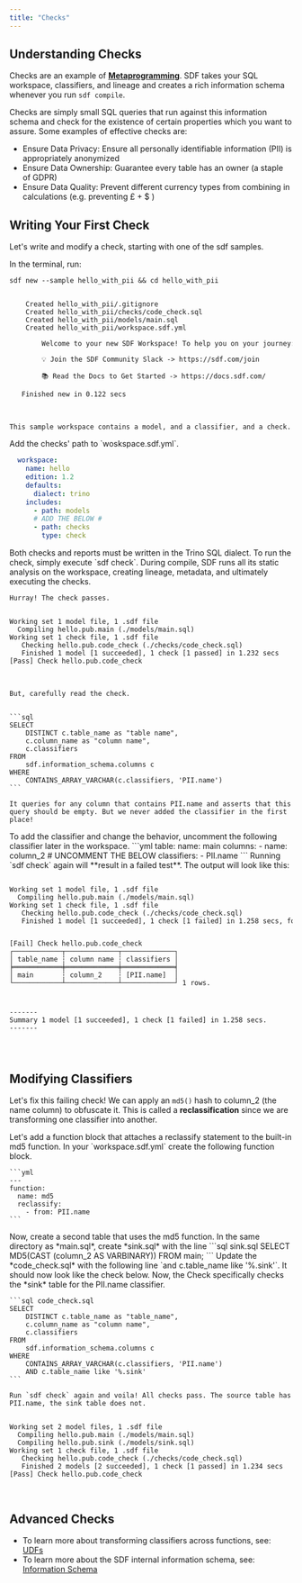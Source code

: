 ```yaml
---
title: "Checks"
---
```


## Understanding Checks
Checks are an example of [**Metaprogramming**](https://en.wikipedia.org/wiki/Metaprogramming). SDF takes your SQL workspace, classifiers, and lineage and creates a rich information schema whenever you run `sdf compile`.

Checks are simply small SQL queries that run against this information schema and check for the existence of certain properties which you want to assure. Some examples of effective checks are:

 - Ensure Data Privacy: Ensure all personally identifiable information (PII) is appropriately anonymized
 - Ensure Data Ownership: Guarantee every table has an owner (a staple of GDPR)
 - Ensure Data Quality: Prevent different currency types from combining in calculations (e.g. preventing £ + $ )

## Writing Your First Check
Let's write and modify a check, starting with one of the sdf samples.

<Steps>
    <Step title="Create a Sample Workspace">
      In the terminal, run:

  ```shell
  sdf new --sample hello_with_pii && cd hello_with_pii
  ```

<div className="bg-[#0F1117] dark:bg-codeblock rounded-xl dark:ring-1 dark:ring-gray-800/50 relative">
<pre style={{ fontFamily: 'monospace', backgroundColor: 'transparent' }} className='language-shell'>
<code className='language-shell'>
&nbsp;&nbsp;&nbsp;&nbsp;Created&nbsp;hello_with_pii/.gitignore
&nbsp;&nbsp;&nbsp;&nbsp;Created&nbsp;hello_with_pii/checks/code_check.sql
&nbsp;&nbsp;&nbsp;&nbsp;Created&nbsp;hello_with_pii/models/main.sql
&nbsp;&nbsp;&nbsp;&nbsp;Created&nbsp;hello_with_pii/workspace.sdf.yml
&nbsp;
&nbsp;&nbsp;&nbsp;&nbsp;&nbsp;&nbsp;&nbsp;&nbsp;Welcome&nbsp;to&nbsp;your&nbsp;new&nbsp;SDF&nbsp;Workspace!&nbsp;To&nbsp;help&nbsp;you&nbsp;on&nbsp;your&nbsp;journey:
&nbsp;&nbsp;&nbsp;&nbsp;&nbsp;&nbsp;&nbsp;&nbsp;
&nbsp;&nbsp;&nbsp;&nbsp;&nbsp;&nbsp;&nbsp;&nbsp;💡&nbsp;Join&nbsp;the&nbsp;SDF&nbsp;Community&nbsp;Slack&nbsp;&#45;&gt;&nbsp;https://sdf.com/join&nbsp;
&nbsp;&nbsp;&nbsp;&nbsp;&nbsp;&nbsp;&nbsp;&nbsp;
&nbsp;&nbsp;&nbsp;&nbsp;&nbsp;&nbsp;&nbsp;&nbsp;📚&nbsp;Read&nbsp;the&nbsp;Docs&nbsp;to&nbsp;Get&nbsp;Started&nbsp;&#45;&gt;&nbsp;https://docs.sdf.com/
&nbsp;&nbsp;&nbsp;&nbsp;&nbsp;&nbsp;&nbsp;&nbsp;
&nbsp;&nbsp;&nbsp;Finished&nbsp;new&nbsp;in&nbsp;0.122&nbsp;secs

</code>
</pre>
</div>

    This sample workspace contains a model, and a classifier, and a check. 

  </Step>
    <Step title="Include Checks in Workspace">
    Add the checks' path to `woskspace.sdf.yml`.

  ```yml
    workspace:
      name: hello
      edition: 1.2
      defaults:
        dialect: trino
      includes:
        - path: models
        # ADD THE BELOW #
        - path: checks
          type: check
  ```
  <Info>
    Both checks and reports must be written in the Trino SQL dialect.
  </Info>

  </Step>
    <Step title="Run the Check">
    To run the check, simply execute `sdf check`. During compile, SDF runs all its static analysis on the workspace, creating lineage, metadata, and ultimately executing the checks.

    Hurray! The check passes.


<div className="bg-[#0F1117] dark:bg-codeblock rounded-xl dark:ring-1 dark:ring-gray-800/50 relative">
<pre style={{ fontFamily: 'monospace', backgroundColor: 'transparent' }} className='language-shell'>
<code className='language-shell'>
Working&nbsp;set&nbsp;1&nbsp;model&nbsp;file,&nbsp;1&nbsp;.sdf&nbsp;file
&nbsp;&nbsp;Compiling&nbsp;hello.pub.main&nbsp;(./models/main.sql)
Working&nbsp;set&nbsp;1&nbsp;check&nbsp;file,&nbsp;1&nbsp;.sdf&nbsp;file
&nbsp;&nbsp;&nbsp;Checking&nbsp;hello.pub.code_check&nbsp;(./checks/code_check.sql)
&nbsp;&nbsp;&nbsp;Finished&nbsp;1&nbsp;model&nbsp;[1&nbsp;succeeded],&nbsp;1&nbsp;check&nbsp;[1&nbsp;passed]&nbsp;in&nbsp;1.232&nbsp;secs
[Pass]&nbsp;Check&nbsp;hello.pub.code_check

</code>
</pre>
</div>

    But, carefully read the check.


    ```sql
    SELECT
        DISTINCT c.table_name as "table name",
        c.column_name as "column name",
        c.classifiers
    FROM
        sdf.information_schema.columns c
    WHERE
        CONTAINS_ARRAY_VARCHAR(c.classifiers, 'PII.name')
    ```

    It queries for any column that contains PII.name and asserts that this query should be empty. But we never added the classifier in the first place!
  </Step>
  <Step title="Add a Classifier">
    To add the classifier and change the behavior, uncomment the following classifier later in the workspace.
    ```yml
    table:
      name: main
      columns:
        - name: column_2
          # UNCOMMENT THE BELOW
          classifiers:
            - PII.name
    ```
    Running `sdf check` again will **result in a failed test**. The output will look like this:


<div className="bg-[#0F1117] dark:bg-codeblock rounded-xl dark:ring-1 dark:ring-gray-800/50 relative">
<pre style={{ fontFamily: 'monospace', backgroundColor: 'transparent' }} className='language-shell'>
<code className='language-shell'>
Working&nbsp;set&nbsp;1&nbsp;model&nbsp;file,&nbsp;1&nbsp;.sdf&nbsp;file
&nbsp;&nbsp;Compiling&nbsp;hello.pub.main&nbsp;(./models/main.sql)
Working&nbsp;set&nbsp;1&nbsp;check&nbsp;file,&nbsp;1&nbsp;.sdf&nbsp;file
&nbsp;&nbsp;&nbsp;Checking&nbsp;hello.pub.code_check&nbsp;(./checks/code_check.sql)
&nbsp;&nbsp;&nbsp;Finished&nbsp;1&nbsp;model&nbsp;[1&nbsp;succeeded],&nbsp;1&nbsp;check&nbsp;[1&nbsp;failed]&nbsp;in&nbsp;1.258&nbsp;secs,&nbsp;for&nbsp;details&nbsp;see&nbsp;below.

[Fail]&nbsp;Check&nbsp;hello.pub.code_check
┌────────────┬─────────────┬─────────────┐
│&nbsp;table_name&nbsp;┆&nbsp;column&nbsp;name&nbsp;┆&nbsp;classifiers&nbsp;│
╞════════════╪═════════════╪═════════════╡
│&nbsp;main&nbsp;&nbsp;&nbsp;&nbsp;&nbsp;&nbsp;&nbsp;┆&nbsp;column_2&nbsp;&nbsp;&nbsp;&nbsp;┆&nbsp;[PII.name]&nbsp;&nbsp;│
└────────────┴─────────────┴─────────────┘
1&nbsp;rows.

&#45;&#45;&#45;&#45;&#45;&#45;&#45;
Summary&nbsp;1&nbsp;model&nbsp;[1&nbsp;succeeded],&nbsp;1&nbsp;check&nbsp;[1&nbsp;failed]&nbsp;in&nbsp;1.258&nbsp;secs.
&#45;&#45;&#45;&#45;&#45;&#45;&#45;

</code>
</pre>
</div>

  </Step>
</Steps>


## Modifying Classifiers
Let's fix this failing check! We can apply an `md5()` hash to column_2 (the name column) to obfuscate it. This is called a **reclassification** since we are transforming one classifier into another.

<Steps>
  <Step title="Add a Reclassifying Function">
    Let's add a function block that attaches a reclassify statement to the built-in md5 function. In your `workspace.sdf.yml` create the following function block.

    ```yml
    ---
    function:
      name: md5
      reclassify:
        - from: PII.name
    ```
  </Step>
  <Step title="Create a New Model">
  Now, create a second table that uses the md5 function. 
  In the same directory as *main.sql*, create *sink.sql* with the line
  ```sql sink.sql
  SELECT MD5(CAST (column_2 AS VARBINARY)) FROM main;
  ```
  </Step>
  <Step title="Update Check">
    Update the *code_check.sql* with the following line `and c.table_name like '%.sink'`. It should now look like the check below.
    Now, the Check specifically checks the *sink* table for the PII.name classifier.
    
    ```sql code_check.sql
    SELECT
        DISTINCT c.table_name as "table_name",
        c.column_name as "column name",
        c.classifiers
    FROM
        sdf.information_schema.columns c
    WHERE
        CONTAINS_ARRAY_VARCHAR(c.classifiers, 'PII.name')
        AND c.table_name like '%.sink'
    ```

    Run `sdf check` again and voila! All checks pass. The source table has PII.name, the sink table does not. 




<div className="bg-[#0F1117] dark:bg-codeblock rounded-xl dark:ring-1 dark:ring-gray-800/50 relative">
<pre style={{ fontFamily: 'monospace', backgroundColor: 'transparent' }} className='language-shell'>
<code className='language-shell'>
Working&nbsp;set&nbsp;2&nbsp;model&nbsp;files,&nbsp;1&nbsp;.sdf&nbsp;file
&nbsp;&nbsp;Compiling&nbsp;hello.pub.main&nbsp;(./models/main.sql)
&nbsp;&nbsp;Compiling&nbsp;hello.pub.sink&nbsp;(./models/sink.sql)
Working&nbsp;set&nbsp;1&nbsp;check&nbsp;file,&nbsp;1&nbsp;.sdf&nbsp;file
&nbsp;&nbsp;&nbsp;Checking&nbsp;hello.pub.code_check&nbsp;(./checks/code_check.sql)
&nbsp;&nbsp;&nbsp;Finished&nbsp;2&nbsp;models&nbsp;[2&nbsp;succeeded],&nbsp;1&nbsp;check&nbsp;[1&nbsp;passed]&nbsp;in&nbsp;1.234&nbsp;secs
[Pass]&nbsp;Check&nbsp;hello.pub.code_check

</code>
</pre>
</div>

  </Step>
</Steps>

## Advanced Checks

 - To learn more about transforming classifiers across functions, see: [UDFs](/guide/advanced/udf)
 - To learn more about the SDF internal information schema, see: [Information Schema](/reference/sdf-information-schema)

